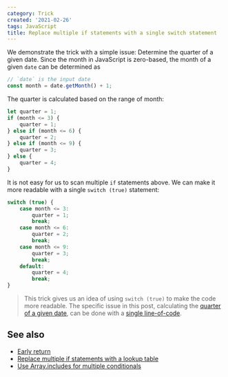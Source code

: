 ```yaml
---
category: Trick
created: '2021-02-26'
tags: JavaScript
title: Replace multiple if statements with a single switch statement
---
```


We demonstrate the trick with a simple issue: Determine the quarter of a given date.
Since the month in JavaScript is zero-based, the month of a given `date` can be determined as

```js
// `date` is the input date
const month = date.getMonth() + 1;
```

The quarter is calculated based on the range of month:

```js
let quarter = 1;
if (month <= 3) {
    quarter = 1;
} else if (month <= 6) {
    quarter = 2;
} else if (month <= 9) {
    quarter = 3;
} else {
    quarter = 4;
}
```

It is not easy for us to scan multiple `if` statements above. We can make it more readable with a single `switch (true)` statement:

```js
switch (true) {
    case month <= 3:
        quarter = 1;
        break;
    case month <= 6:
        quarter = 2;
        break;
    case month <= 9:
        quarter = 3;
        break;
    default:
        quarter = 4;
        break;
}
```

> This trick gives us an idea of using `switch (true)` to make the code more readable. The specific issue in this post, calculating the [quarter of a given date](https://phuoc.ng/collection/1-loc/get-the-current-quarter-of-a-date), can be done with a [single line-of-code](https://phuoc.ng/collection/1-loc).

## See also

-   [Early return](https://phuoc.ng/collection/tips/early-return)
-   [Replace multiple if statements with a lookup table](https://phuoc.ng/collection/tips/replace-multiple-if-statements-with-a-lookup-table)
-   [Use Array.includes for multiple conditionals](https://phuoc.ng/collection/tips/use-array-includes-for-multiple-conditionals)
